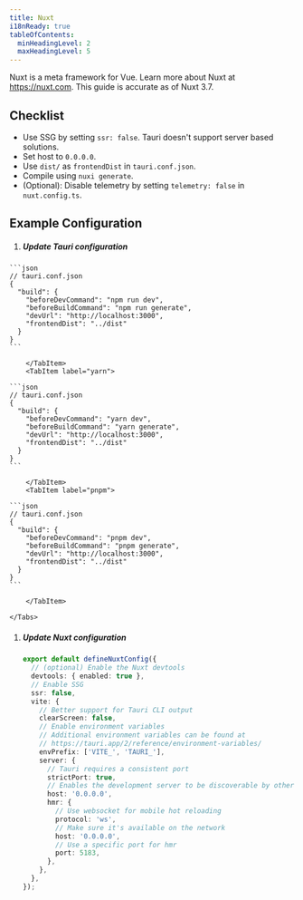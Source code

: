 ```yaml
---
title: Nuxt
i18nReady: true
tableOfContents:
  minHeadingLevel: 2
  maxHeadingLevel: 5
---
```



Nuxt is a meta framework for Vue. Learn more about Nuxt at https://nuxt.com. This guide is accurate as of Nuxt 3.7.

## Checklist

- Use SSG by setting `ssr: false`. Tauri doesn't support server based solutions.
- Set host to `0.0.0.0`.
- Use `dist/` as `frontendDist` in `tauri.conf.json`.
- Compile using `nuxi generate`.
- (Optional): Disable telemetry by setting `telemetry: false` in `nuxt.config.ts`.

## Example Configuration

<Steps>

1.  ##### Update Tauri configuration

    <Tabs>
  <TabItem label="npm">

    ```json
    // tauri.conf.json
    {
      "build": {
        "beforeDevCommand": "npm run dev",
        "beforeBuildCommand": "npm run generate",
        "devUrl": "http://localhost:3000",
        "frontendDist": "../dist"
      }
    }
    ```

        </TabItem>
        <TabItem label="yarn">

    ```json
    // tauri.conf.json
    {
      "build": {
        "beforeDevCommand": "yarn dev",
        "beforeBuildCommand": "yarn generate",
        "devUrl": "http://localhost:3000",
        "frontendDist": "../dist"
      }
    }
    ```

        </TabItem>
        <TabItem label="pnpm">

    ```json
    // tauri.conf.json
    {
      "build": {
        "beforeDevCommand": "pnpm dev",
        "beforeBuildCommand": "pnpm generate",
        "devUrl": "http://localhost:3000",
        "frontendDist": "../dist"
      }
    }
    ```

        </TabItem>

    </Tabs>

1.  ##### Update Nuxt configuration

    ```ts
    export default defineNuxtConfig({
      // (optional) Enable the Nuxt devtools
      devtools: { enabled: true },
      // Enable SSG
      ssr: false,
      vite: {
        // Better support for Tauri CLI output
        clearScreen: false,
        // Enable environment variables
        // Additional environment variables can be found at
        // https://tauri.app/2/reference/environment-variables/
        envPrefix: ['VITE_', 'TAURI_'],
        server: {
          // Tauri requires a consistent port
          strictPort: true,
          // Enables the development server to be discoverable by other devices for mobile development
          host: '0.0.0.0',
          hmr: {
            // Use websocket for mobile hot reloading
            protocol: 'ws',
            // Make sure it's available on the network
            host: '0.0.0.0',
            // Use a specific port for hmr
            port: 5183,
          },
        },
      },
    });
    ```

</Steps>
